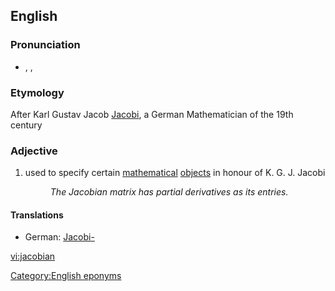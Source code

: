 ==English==

===Pronunciation===
* {{enPR|yä'kõ-bi-un}}, {{IPA|/ˈjɑ:.kəʊ.bi.ən/}}, {{SAMPA|/"jA:.j@U.bi.@n/}}

===Etymology===
After Karl Gustav Jacob [[w:Carl Gustav Jakob Jacobi|Jacobi]], a German Mathematician of the 19th century

===Adjective===
{{en-adj}}

# used to specify certain [[mathematical]] [[object]]s in honour of K. G. J. Jacobi
#:''The Jacobian matrix has partial derivatives as its entries.''

====Translations====
*German: [[Jacobi-]]

[[Category:English eponyms]]

[[vi:jacobian]]